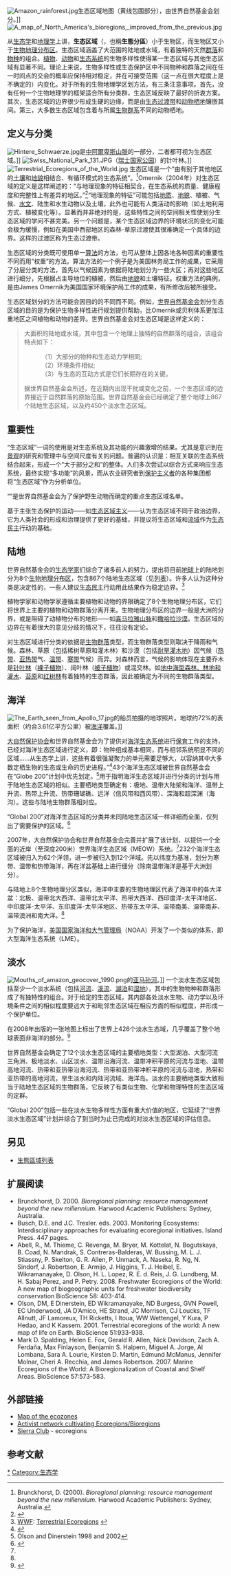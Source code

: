 {{NoteTA
|G1=Ecology
}}
{{Not|生態區}}
[[File:Amazon_rainforest.jpg|thumb]]生态区域地图（黄线包围部分），由世界自然基金会划分。]]  
[[File:A_map_of_North_America's_bioregions,_improved_from_the_previous.jpg|thumb]] <!-- Public Domain Image from: http://commons.wikimedia.org/wiki/Image:Amazon_rainforest.jpg.  Author statement: This is a map location of the Amazon Rainforest. The yellow line encloses Amazon rainforest ecoregions as delineated by the World Wide Fund for Nature. National boundaries are shown in black. I, Pfly, made it using NASA Blue Marble imagery and ecoregion GIS data which I simplified and digitized in Photoshop.  Public Domain information: This file is in the public domain because it was created by NASA. NASA copyright policy states that "NASA material is not protected by copyright unless noted". (NASA copyright policy page or JPL Image Use Policy). -->

从[[生态学|生态学]]和[[地理学|地理学]]上讲，'''生态区域'''（{{lang-en|ecoregion}}，也稱'''生態分區'''）小于生物区，而生物区又小于[[生物地理分布区|生物地理分布区]]。生态区域涵盖了大范围的陆地或水域，有着独特的天然[[群落|群落]]和[[物种|物种]]的组合。[[植物相|植物]]、[[动物相|动物]]和[[生态系统|生态系统]]的生物多样性使得某一生态区域与其他生态区域有显著不同。理论上来说，生物多样性或生态保护区中不同物种和群落之间在任一时间点的交会的概率应保持相对稳定，并在可接受范围（这一点在很大程度上是不确定的）内变化。对于所有的生物地理学区划方法，有三条注意事项。首先，没有任何一个生物地理学的框架适合所有分类群，生态区域反映了最好的折衷方案。其次，生态区域的边界很少形成生硬的边缘，而是由[[生态过渡带|生态过渡带]]和[[动物栖地|动物栖地]]镶嵌其间。第三，大多数生态区域包含着与所属[[生物群系|生物群系]]不同的动物栖地。

==定义与分类==
<!-- Deleted file removed [[Image:terra_map.jpg|thumb]] -->
[[Image:Hintere_Schwaerze.jpg|thumb]]是[[中阿爾卑斯山脈|中阿爾卑斯山脈]]的一部分，二者都可视为生态区域。]]
[[Image:Swiss_National_Park_131.JPG|thumb]]（[[瑞士国家公园|瑞士国家公园]]）的针叶林。]]
[[File:Terrestrial_Ecoregions_of_the_World.jpg|thumb]]
生态区域是一个“由有别于其他地区的[[土壤|土壤]]和[[地貌|地貌]]相结合、有循环模式的生态系统”。<ref>Brunckhorst, D. (2000). ''Bioregional planning: resource management beyond the new millennium.'' Harwood Academic Publishers: Sydney, Australia.</ref>Omernik（2004年）对生态区域的定义是这样阐述的：“与地理现象的特征相契合，在生态系统的质量、健康程度和完整性上有差异的地区。”<ref>{{cite book |last=Omernik |first=J. M. |year=2004 |title=Perspectives on the Nature and Definition of Ecological Regions |work=Environmental Management |page=34 - Supplement 1, pp.27–38 }}</ref>“地理现象的特征”可能包括[[地质学|地质]]、[[自然地理学|地貌]]、植被、气候、[[水文|水文]]、陆生和水生动物以及土壤，此外也可能有人类活动的影响（如土地利用方式、植被变化等）。显著而并非绝对的是，这些特性之间的空间相关性使划分生态区域的学问不甚完美。另一个问题是，某个生态区域边界的环境状况的变化可能会极为缓慢，例如在美国中西部地区的森林-草原过渡使其很难确定一个具体的边界。这样的过渡区称为生态过渡带。

生态区域的分类既可使用单一[[算法|算法]]的方法，也可从整体上因各地各种因素的重要性不同而用“权重”的方法。算法方法的一个例子是{{link-en|罗伯特·贝里|Robert_Bailey_(geographer)}}为美国林务局工作的成果，它采用了分层分类的方法，首先以气候因素为依据将陆地划分为一些大区；再对这些地区进行细分，先根据占主导地位的植被，然后由[[地貌|地貌]]和土壤特征。权重方法的典例，是由James Omernik为美国国家环境保护局工作的成果，有所修改后被{{link-en|环境合作委员会|Commission_for_Environmental_Cooperation}}所接受。

生态区域划分的方法可能会因目的的不同而不同。例如，[[世界自然基金会|世界自然基金会]]划分生态区域的目的是为保护生物多样性进行规划提供帮助，比Omernik或贝利体系更加注重地区之间植物和动物的差异。世界自然基金会对生态区域是这样定义的：

<blockquote>大面积的陆地或水域，其中包含一个地理上独特的自然群落的组合，该组合特点如下：
:（1）大部分的物种和生态动力学相同;
:（2）环境条件相似;
:（3）与生态的互动方式是它们长期存在的关键。

据世界自然基金会所述，在近期内出现干扰或变化之前，一个生态区域的边界接近于自然群落的原始范围。世界自然基金会已经确定了整个地球上867个陆地生态区域，以及约450个淡水生态区域。</blockquote>

==重要性==
“生态区域”一词的使用是对生态系统及其功能的兴趣激增的结果。尤其是意识到在[[景观生态学|景观]]的研究和管理中与空间尺度有关的问题。普遍的认识是：相互关联的生态系统结合起来，形成一个“大于部分之和”的整体。人们多次尝试以综合方式来响应生态系统，最终实现“多功能”的风景，而从农业研究者到[[保护主义者|保护主义者]]的各种集团都将“生态区域”作为分析单位。

“{{link-en|Global 200|Global 200}}”是世界自然基金会为了保护野生动物而确定的重点生态区域名单。

基于主张生态保护的运动——如[[生态区域主义|生态区域主义]]——认为生态区域不同于政治边界，它为人类社会的形成和治理提供了更好的基础，并提议将生态区域和[[流域|流域]]作为[[生态民主|生态民主]]行动的基础。

==陆地==<!-- This section is the link target for [[Terrestrial_ecoregion|Terrestrial ecoregion]] -->
{{Seealso|{{link-en|List of terrestrial ecoregions (WWF)}}}}

世界自然基金会的[[生态学家|生态学家]]们综合了诸多前人的努力，提出将目前[[地球|地球]]上的陆地划分为8个[[生物地理分布区|生物地理分布区]]，包含867个陆地生态区域（见[[列表|列表]]）。许多人认为这种分类是决定性的，一些人建议[[生态民主|生态民主]]行动用此结果作为稳定边界。<ref>[[世界自然基金会|WWF]]: [http://www.worldwildlife.org/science/ecoregions/item1267.html Terrestrial Ecoregions] {{Wayback|url=http://www.worldwildlife.org/science/ecoregions/item1267.html |date=20120404014147 }}</ref>

植物学家和动物学家遵循主要植物和动物的界限确定了8个生物地理分布区，它们将世界上主要的植物和动物群落分离开来。生物地理分布区的边界一般是大洲的分界，或是阻碍了动植物分布的地形——如[[喜马拉雅山脉|喜马拉雅山脉]]和[[撒哈拉沙漠|撒哈拉沙漠]]。生态区域的边界在有着很大的意见分歧的情况下，往往没有定论。

对生态区域进行分类的依据是[[生物群落|生物群落]]类型，而生物群落类型则取决于降雨和气候。森林、草原（包括稀树草原和灌木林）和沙漠（包括[[荒漠和干燥疏灌丛|耐旱灌木地]]）因气候（[[热带|热带]]、[[亚热带|亚热带]]气、[[温带|温带]]、[[寒带|寒带]]气候）而异。对森林而言，气候的影响体现在主要乔木是[[针叶林|针叶林]]（[[裸子植物|裸子植物]]）、阔叶林（[[被子植物|被子植物]]）或混交林。如[[地中海型森林、林地和灌木|地中海型森林、林地和灌木]]、[[苔原|苔原]]和[[红树林|红树林]]有着独特的生态群落，因此被确定为不同的生物群落类型。

==海洋==<!-- This section is the link target for [[Marine_ecoregion|Marine ecoregion]] and [[Wild_fisheries|Wild fisheries]] -->
{{Seealso|{{link-en|List of marine ecoregions}}}}
[[File:The_Earth_seen_from_Apollo_17.jpg|thumb]]的船员拍摄的地球照片。地球约72%的表面积（约合3.61亿平方公里）被[[海洋|海洋]]覆盖。]]
<!-- {{see also|Large marine ecosystem}} -->

[[大自然保护协会|大自然保护协会]]和世界自然基金会为了提供对[[海洋生态系统|海洋生态系统]]进行[[保育|保育]]工作的支持，已经对海洋生态区域进行定义，即：物种组成基本相同，而与相邻系统明显不同的区域……从生态学上讲，这些有着很强凝聚力的单元需要足够大，以容纳其中大多数定栖生物的生态或生命的历史进程。”<ref name="nature573">{{cite book |author=Spalding, Mark D., Helen E. Fox, Gerald R. Allen, Nick Davidson et al |title=Marine Ecoregions of the World: A Bioregionalization of Coastal and Shelf Areas |work=Bioscience Vol. 57 No. 7, July/August 2007, pp. 573–583 |url=http://www.nature.org/tncscience/files/spalding.pdf Nature.org |deadurl=yes |archiveurl=https://web.archive.org/web/20090114135202/http://www.nature.org/tncscience/files/spalding.pdf |archivedate=2009-01-14 }}</ref>43个海洋生态区域被世界自然基金会在“Globe 200”计划中优先划定。<ref>Olson and Dinerstein 1998 and 2002</ref>用于指明海洋生态区域并进行分类的计划与用于陆地生态区域的相似。主要栖地类型确定有：极地、温带大陆架和海洋、温带上升流、热带上升流、热带珊瑚礁、远洋（信风带和西风带）、深海和超深渊（海沟）。这些与陆地生物群落相对应。

“Global 200”对海洋生态区域的分类并未同陆地生态区域一样详细而全面，仅列出了需要保护的区域。<ref name="worldwildlife1">{{cite web |publisher=World Wide Fund for Nature |url=http://www.worldwildlife.org/science/ecoregions/marine/item1266.html |title=Marine Ecoregions of the World |access-date=2013-04-02 |archive-date=2009-02-07 |archive-url=https://web.archive.org/web/20090207101156/http://www.worldwildlife.org/science/ecoregions/marine/item1266.html |dead-url=no }}</ref>

2007年，大自然保护协会和世界自然基金会完善并扩展了该计划，以提供一个全面的近岸（至深度200米）世界海洋生态区域（MEOW）系统。<ref name="worldwildlife1"/>232个海洋生态区域被归入为62个洋领，进一步被归入到12个洋域。先以纬度为基准，划分为寒带、温带和热带海洋，再在洋盆基础上进行细分（除南温带海洋是基于大洲划分）。

与陆地上8个生物地理分区类似，海洋中主要的生物地理区代表了海洋中的各大洋盆：北极、温带北大西洋、温带北太平洋、热带大西洋、西印度洋-太平洋地区、中印度洋-太平洋、东印度洋-太平洋地区、热带东太平洋、温带南美、温带南非、温带澳洲和南大洋。<ref name="nature573"/>

为了保护海洋，[[美国国家海洋和大气管理局|美国国家海洋和大气管理局]]（NOAA）开发了一个类似的体系，即大型海洋生态系统（LME）。

==淡水 ==
{{Seealso|{{link-en|List of freshwater ecoregions (WWF)}}}}
<!-- This section is the link target for [[Freshwater_ecoregion|Freshwater ecoregion]] and [[Wild_fisheries_of_the_world|Wild fisheries of the world]] -->
[[Image:Mouths_of_amazon_geocover_1990.png|thumb]]的[[亚马孙河|亚马孙河]]。]]
一个淡水生态区域包括至少一个淡水系统（包括[[河流|河流]]、[[溪流|溪流]]、[[湖泊|湖泊]]和[[湿地|湿地]]），其中的生物物种和群落形成了有独特性的组合。对于给定的生态区域，其内部各处淡水生物、动力学以及环境条件之间的相似程度要远大于和毗邻生态区域在相应方面的相似程度，并形成一个保护单位。

在2008年出版的一张地图上标出了世界上426个淡水生态域，几乎覆盖了整个地球表面非海洋的部分。<ref>{{cite web |publisher=[[World_Wide_Fund_for_Nature|WWF]] |url=http://www.feow.org/ |title=Freshwater Ecoregions of the World |access-date=2013-04-02 |archive-date=2018-03-19 |archive-url=https://web.archive.org/web/20180319144218/http://feow.org/ |dead-url=no }}</ref>

世界自然基金会确定了12个淡水生态区域的主要栖地类型：大型湖泊、大型河流三角洲、极地淡水、山区淡水、温带沿海河流、温带冲积平原的河流与湿地、温带高地河流、热带和亚热带沿海河流、热带和亚热带冲积平原的河流与湿地，热带和亚热带的高地河流，旱生淡水和内陆河流域、海洋岛。淡水的主要栖地类型大致相当于陆地生态区域的生物群落，它反映了有类似生物、化学和物理特性的生态区域的定群。

“Global 200”包括一些在淡水生物多样性方面有重大价值的地区，它延续了“世界淡水生态区域”计划并综合了到当时为止已完成的对淡水生态区域的评估信息。

==另见==
*[[生態區域列表|生態區域列表]]

== 扩展阅读 ==
* Brunckhorst, D. 2000. ''Bioregional planning: resource management beyond the new millennium.'' Harwood Academic Publishers: Sydney, Australia.
* Busch, D.E. and J.C. Trexler. eds. 2003. Monitoring Ecosystems: Interdisciplinary approaches for evaluating ecoregional initiatives. Island Press. 447 pages.
* Abell, R., M. Thieme, C. Revenga, M. Bryer, M. Kottelat, N. Bogutskaya, B. Coad, N. Mandrak, S. Contreras-Balderas, W. Bussing, M. L. J. Stiassny, P. Skelton, G. R. Allen, P. Unmack, A. Naseka, R. Ng, N. Sindorf, J. Robertson, E. Armijo, J. Higgins, T. J. Heibel, E. Wikramanayake, D. Olson, H. L. Lopez, R. E. d. Reis, J. G. Lundberg, M. H. Sabaj Perez, and P. Petry. 2008. Freshwater Ecoregions of the World: A new map of biogeographic units for freshwater biodiversity conservation  BioScience 58: 403-414.
* Olson, DM, E Dinerstein, ED Wikramanayake, ND Burgess, GVN Powell, EC Underwood, JA D’Amico, HE Strand, JC Morrison, CJ Loucks, TF Allnutt, JF Lamoreux, TH Ricketts, I Itoua, WW Wettengel, Y Kura, P Hedao, and K Kassem. 2001. Terrestrial ecoregions of the world: A new map of life on Earth. BioScience 51:933-938.
* Mark D. Spalding, Helen E. Fox, Gerald R. Allen, Nick Davidson, Zach A. Ferdaña, Max Finlayson, Benjamin S. Halpern, Miguel A. Jorge, Al Lombana, Sara A. Lourie, Kirsten D. Martin, Edmund McManus, Jennifer Molnar, Cheri A. Recchia, and James Robertson. 2007. Marine Ecoregions of the World: A Bioregionalization of Coastal and Shelf Areas. BioScience 57:573-583.

== 外部链接 ==
{{Commons category|Ecoregions}}
* [http://www.panda.org/about_our_earth/ecoregions/maps/ Map of the ecozones] {{Wayback|url=http://www.panda.org/about_our_earth/ecoregions/maps/ |date=20090421221451 }}
* [https://web.archive.org/web/20191014122218/http://www.planetdrum.org/  Activist network cultivating Ecoregions/Bioregions]
* [http://www.sierraclub.org/ecoregions/ Sierra Club] {{Wayback|url=http://www.sierraclub.org/ecoregions/ |date=19961121080835 }} - ecoregions

== 参考文献 ==
{{Reflist|2}}

{{Biome}}

[[Category:生態區域|*]]
[[Category:生态学|Category:生态学]]